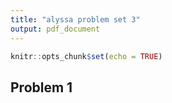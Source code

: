 ```yaml
---
title: "alyssa problem set 3"
output: pdf_document
---
```


```r
knitr::opts_chunk$set(echo = TRUE)
```

## Problem 1
